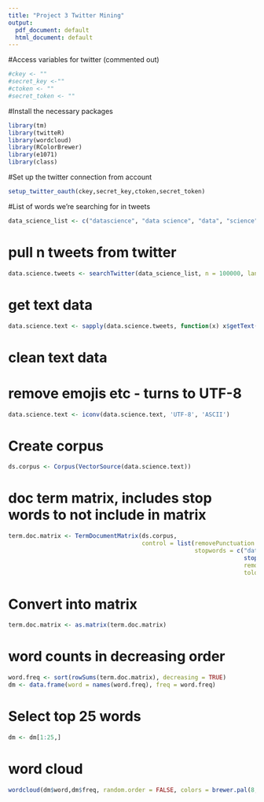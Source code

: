 ```yaml
---
title: "Project 3 Twitter Mining"
output:
  pdf_document: default
  html_document: default
---
```

#Access variables for twitter (commented out)
```r
#ckey <- ""
#secret_key <-""
#ctoken <- ""
#secret_token <- ""
```

#Install the necessary packages
```r
library(tm)
library(twitteR)
library(wordcloud)
library(RColorBrewer)
library(e1071)
library(class)
```

#Set up the twitter connection from account
```r
setup_twitter_oauth(ckey,secret_key,ctoken,secret_token)
```
#List of words we're searching for in tweets
```r
data_science_list <- c("datascience", "data science", "data", "science", "scientist", "datascientist")
```
# pull n tweets from twitter
```r
data.science.tweets <- searchTwitter(data_science_list, n = 100000, lang = 'en')
```
# get text data
```r
data.science.text <- sapply(data.science.tweets, function(x) x$getText())
```
# clean text data

# remove emojis etc - turns to UTF-8
```r
data.science.text <- iconv(data.science.text, 'UTF-8', 'ASCII')
```
# Create corpus
```r
ds.corpus <- Corpus(VectorSource(data.science.text))
```
# doc term matrix, includes stop words to not include in matrix
```r
term.doc.matrix <- TermDocumentMatrix(ds.corpus,
                                      control = list(removePunctuation = TRUE,
                                                     stopwords = c("datascience", "data science", "data", "science", "scientist", "datascientist","datascientists", "right", "now", "abc", "via", "back","words", "lifehacks", "can", "big", "nice", "users","free",'using','good','mit','new','need','art','build','great','cool','next','https','http', 
                                                                   stopwords('english')),
                                                                   removeNumbers = TRUE,
                                                                   tolower = TRUE))

```
# Convert into matrix
```r
term.doc.matrix <- as.matrix(term.doc.matrix)
```

# word counts in decreasing order
```r
word.freq <- sort(rowSums(term.doc.matrix), decreasing = TRUE)
dm <- data.frame(word = names(word.freq), freq = word.freq)
```
# Select top 25 words
```r
dm <- dm[1:25,]
```
# word cloud
```r
wordcloud(dm$word,dm$freq, random.order = FALSE, colors = brewer.pal(8,'Dark2'))
```

